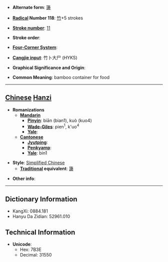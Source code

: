 * '''Alternate form''': [[籩]]

* '''[[Wiktionary:Chinese radical index| Radical]] Number 118''': [[Wiktionary:Chinese radical index 竹|竹]]+5 strokes

* '''[[Wiktionary:Chinese total strokes index|Stroke number]]''': [[Wiktionary:Chinese total strokes index 11|11]]

* '''Stroke order''': 

* '''[[Wiktionary:Chinese four corner index|Four-Corner System]]''': 

* '''[[Wiktionary:Chinese Cangjie index|Cangjie input]]''': 竹卜大尸 (HYKS)

* '''Graphical Significance and Origin''': 

* '''Common Meaning''': bamboo container for food

----

== [[Chinese]] [[Hanzi]] ==

* '''Romanizations'''
** '''[[Mandarin]]'''
*** '''[[Pinyin]]''': biān (bian1), kuò (kuo4)
*** '''[[Wade-Giles]]''': pien<sup>1</sup>, k'uo<sup>4</sup>
*** '''[[Yale]]''': 
** '''[[Cantonese]]'''
*** '''[[Jyutping]]''':
*** '''[[Penkyamp]]''': 
*** '''[[Yale]]''': bin1

* '''Style''': [[Simplified Chinese]] 
** '''[[Traditional Chinese|Traditional]] equivalent''': [[籩]]

* '''Other info''': 

----

== Dictionary Information ==

* KangXi: 0884.181
* Hanyu Da Zidian: 52961.010

== Technical Information ==

* '''Unicode''':
** Hex: 7B3E
** Decimal: 31550